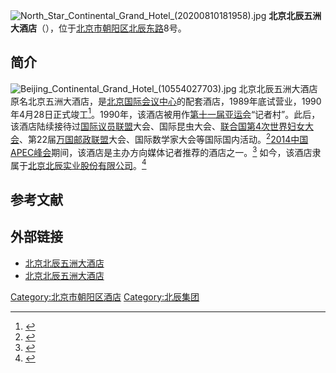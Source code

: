{{Coord|39.988060|116.397977|type:landmark_region:CN-11_source:GoogleMaps|display=title}}
[[File:North_Star_Continental_Grand_Hotel_(20200810181958).jpg|thumb]]
'''北京北辰五洲大酒店'''（{{lang-en|Beijing North Star Continental Grand Hotel}}），位于[[北京市|北京市]][[朝阳区_(北京市)|朝阳区]][[北辰东路|北辰东路]]8号。

==简介==
[[File:Beijing_Continental_Grand_Hotel_(10554027703).jpg|thumb]]
北京北辰五洲大酒店原名北京五洲大酒店，是[[北京国际会议中心|北京国际会议中心]]的配套酒店，1989年底试营业，1990年4月28日正式竣工<ref>{{cite book|author=北京市地方志编纂委员会|title=北京志·综合卷·总述·历史概要·大事记|publisher=[[北京出版社|北京出版社]]|year=2013|isbn=978-7-200-09633-0|pages=544}}</ref>。1990年，该酒店被用作[[第十一届亚运会|第十一届亚运会]]“记者村”。此后，该酒店陆续接待过[[国际议员联盟|国际议员联盟]]大会、国际昆虫大会、[[联合国|联合国]][[第四次世界妇女大会|第4次世界妇女大会]]、第22届[[万国邮政联盟|万国邮政联盟]]大会、国际数学家大会等国际国内活动。<ref>{{Cite web |url=http://www.chinajob.gov.cn/gb/training/2004-05/26/content_33566.htm# |title=北京五洲大酒店，中国就业网，2004-05-26 |access-date=2014-11-10 |archive-url=https://web.archive.org/web/20141110101840/http://www.chinajob.gov.cn/gb/training/2004-05/26/content_33566.htm |archive-date=2014-11-10 |dead-url=yes }}</ref>[[2014中国APEC峰会|2014中国APEC峰会]]期间，该酒店是主办方向媒体记者推荐的酒店之一。<ref>{{Cite web |url=http://mediacenter.apec-china.org.cn/20140916/ARTI1410864435908475.shtml |title=酒店服务，APEC2014，于2014-11-10查阅 |accessdate=2014-11-10 |archive-date=2014-11-10 |archive-url=https://web.archive.org/web/20141110091944/http://mediacenter.apec-china.org.cn/20140916/ARTI1410864435908475.shtml |dead-url=no }}</ref>
如今，该酒店隶属于[[北辰实业|北京北辰实业股份有限公司]]。<ref>{{Cite web |url=http://www.cnccchina.com/About/Beicheng.aspx |title=企业介绍-北辰集团，国家会议中心，于2014-11-10查阅 |accessdate=2014-11-10 |archive-date=2014-11-10 |archive-url=https://web.archive.org/web/20141110103626/http://www.cnccchina.com/About/Beicheng.aspx |dead-url=no }}</ref>

==参考文献==
{{reflist}}

==外部链接==
*[http://www.bcghotel.com 北京北辰五洲大酒店]{{Wayback|url=http://www.bcghotel.com/ |date=20200222030649 }}
*[http://www.bicc.com.cn 北京北辰五洲大酒店] {{Wayback|url=http://www.bicc.com.cn/ |date=20220501213947 }}

[[Category:北京市朝阳区酒店|Category:北京市朝阳区酒店]]
[[Category:北辰集团|Category:北辰集团]]